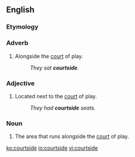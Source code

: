 ==English==

===Etymology===
{{suffix|en|court|side}}

===Adverb===
{{en-adv|-}}

# {{lb|en|sports}} Alongside the [[court]] of play.
#: ''They sat '''courtside'''.''

===Adjective===
{{en-adj|-}}

# {{lb|en|sports}} Located next to the [[court]] of play.
#: ''They had '''courtside''' seats.''

===Noun===
{{en-noun}}
# {{lb|en|sports}} The area that runs alongside the [[court]] of play.

[[ko:courtside]]
[[io:courtside]]
[[vi:courtside]]